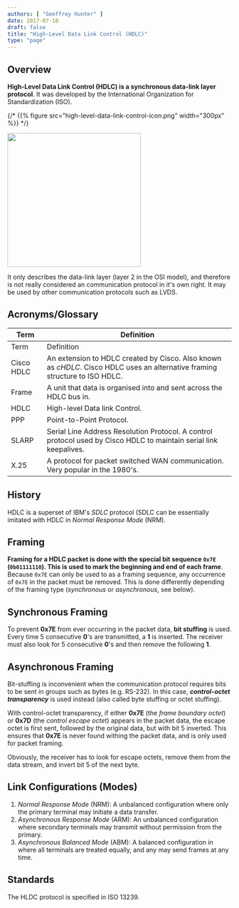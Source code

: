 ```yaml
---
authors: [ "Geoffrey Hunter" ]
date: 2017-07-18
draft: false
title: "High-Level Data Link Control (HDLC)"
type: "page"
---
```



## Overview

**High-Level Data Link Control (HDLC) is a synchronous data-link layer protocol**. It was developed by the International Organization for Standardization (ISO).

{/* {{% figure src="high-level-data-link-control-icon.png" width="300px" %}} */}

<Image src={high_level_data_link_control_icon} width="300"></Image>

It only describes the data-link layer (layer 2 in the OSI model), and therefore is not really considered an communication protocol in it's own right. It may be used by other communication protocols such as LVDS.

## Acronyms/Glossary

<table>
    <tr>
        <th>Term</th>
        <th>Definition</th>
    </tr>
    <tbody>
        <tr>
            <td>Term</td>
            <td>Definition</td>
        </tr>
        <tr>
            <td>Cisco HDLC</td>
            <td >An extension to HDLC created by Cisco. Also known as <i>cHDLC</i>. Cisco HDLC uses an alternative framing structure to ISO HDLC.</td>
        </tr>
        <tr>
            <td>Frame</td>
            <td>A unit that data is organised into and sent across the HDLC bus in.</td>
        </tr>
        <tr>
            <td>HDLC</td>
            <td>High-level Data link Control.</td>
        </tr>
        <tr>
            <td>PPP</td>
            <td> Point-to-Point Protocol.</td>
        </tr>
        <tr>
            <td>SLARP</td>
            <td>Serial Line Address Resolution Protocol. A control protocol used by Cisco HDLC to maintain serial link keepalives.</td>
        </tr>
        <tr>
            <td>X.25</td>
            <td>A protocol for packet switched WAN communication. Very popular in the 1980's.</td>
        </tr>
    </tbody>
</table>

## History

HDLC is a superset of IBM's _SDLC_ protocol (SDLC can be essentially imitated with HDLC in _Normal Response Mode_ (NRM).

## Framing

**Framing for a HDLC packet is done with the special bit sequence `0x7E` (`0b01111110`). This is used to mark the beginning and end of each frame**. Because `0x7E` can only be used to as a framing sequence, any occurrence of `0x7E` in the packet must be removed. This is done differently depending of the framing type (_synchronous_ or _asynchronous_, see below).

## Synchronous Framing

To prevent **0x7E** from ever occurring in the packet data, **bit stuffing** is used. Every time 5 consecutive **0**'s are transmitted, a **1** is inserted. The receiver must also look for 5 consecutive **0**'s and then remove the following **1**.

## Asynchronous Framing

Bit-stuffing is inconvenient when the communication protocol requires bits to be sent in groups such as bytes (e.g. RS-232). In this case, _**control-octet transparency**_ is used instead (also called byte stuffing or octet stuffing).

With control-octet transparency, if either **0x7E** (the _frame boundary octet_) or **0x7D** (the _control escape octet_) appears in the packet data, the escape octet is first sent, followed by the original data, but with bit 5 inverted. This ensures that **0x7E** is never found withing the packet data, and is only used for packet framing.

Obviously, the receiver has to look for escape octets, remove them from the data stream, and invert bit 5 of the next byte.

## Link Configurations (Modes)

1. _Normal Response Mode_ (NRM): A unbalanced configuration where only the primary terminal may initiate a data transfer.
1. _Asynchronous Response Mode_ (ARM): An unbalanced configuration where secondary terminals may transmit without permission from the primary.
1. _Asynchronous Balanced Mode_ (ABM): A balanced configuration in where all terminals are treated equally, and any may send frames at any time.

## Standards

The HLDC protocol is specified in ISO 13239.
